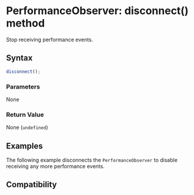 
# PerformanceObserver: disconnect() method

Stop receiving performance events.

## Syntax

```ts
disconnect();
```

### Parameters

None

### Return Value

None (`undefined`)

## Examples

The following example disconnects the `PerformanceObserver` to disable receiving any more performance events.


<Go
  example="performance-api"
  defaultFile="src/performance_observer_disconnect/index.tsx"
  defaultEntryFile="dist/performance_observer_disconnect.lynx.bundle"
  img="/assets/doc/performance-observer-disconnect-demo.jpeg"
  entry="src/performance_observer_disconnect"
  highlight="{8-22}"
/>

## Compatibility


<LegacyCompatTable metadata="lynx-api/performance-api/performance-observer/disconnect" />
